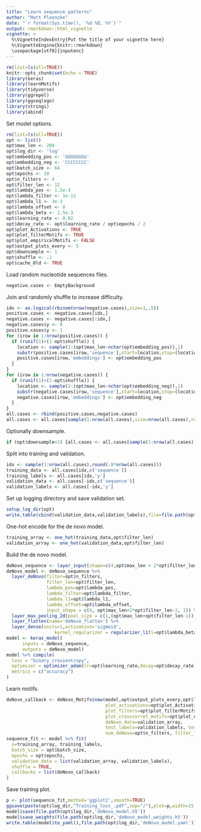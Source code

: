 ```yaml
---
title: "Learn sequence patterns"
author: "Matt Ploenzke"
date: "`r format(Sys.time(), '%d %B, %Y')`"
output: rmarkdown::html_vignette
vignette: >
  %\VignetteIndexEntry{Put the title of your vignette here}
  %\VignetteEngine{knitr::rmarkdown}
  \usepackage[utf8]{inputenc}
---
```

  
```r
rm(list=ls(all=TRUE))
knitr::opts_chunk$set(echo = TRUE)
library(keras)
library(learnMotifs)
library(tidyverse)
library(ggrepel)
library(ggseqlogo)
library(stringi)
library(abind)
```

Set model options.
```r
rm(list=ls(all=TRUE))
opt <- list()
opt$max_len <- 200
opt$log_dir <- 'log'
opt$embedding_pos <- 'GGGGGGGG'
opt$embedding_neg <- 'CCCCCCCC'
opt$batch_size <- 64
opt$epochs <- 10
opt$n_filters <- 4
opt$filter_len <- 12
opt$lambda_pos <- 1.5e-3
opt$lambda_filter <- 1e-12
opt$lambda_l1 <- 3e-3
opt$lambda_offset <- 0
opt$lambda_beta <- 2.5e-3
opt$learning_rate <- 0.02
opt$decay_rate <- opt$learning_rate / opt$epochs / 2
opt$plot_Activations <- TRUE
opt$plot_filterMotifs <- TRUE
opt$plot_empiricalMotifs <- FALSE
opt$output_plots_every <- 5
opt$downsample <- 1
opt$shuffle <- .1
opt$cache_Old <- TRUE
```

Load random nucleotide sequences files.
```r
negative.cases <- EmptyBackground
```

Join and randomly shuffle to increase difficulty.
```r
idx <- as.logical(rbinom(nrow(negative.cases),size=1,.5))
positive.cases <- negative.cases[idx,]
negative.cases <- negative.cases[!idx,]
negative.cases$y <- 0
positive.cases$y <- 1
for (irow in 1:nrow(positive.cases)) {
  if (runif(1)<(1-opt$shuffle)) {
    location <- sample(1:(opt$max_len-nchar(opt$embedding_pos)),1)
    substr(positive.cases[irow,'sequence'],start=location,stop=(location+nchar(opt$embedding_pos)-1)) <- opt$embedding_pos
    positive.cases[irow,'embeddings'] <- opt$embedding_pos
  }
}
for (irow in 1:nrow(negative.cases)) {
  if (runif(1)<(1-opt$shuffle)) {
    location <- sample(1:(opt$max_len-nchar(opt$embedding_neg)),1)
    substr(negative.cases[irow,'sequence'],start=location,stop=(location+nchar(opt$embedding_neg)-1)) <- opt$embedding_neg
    negative.cases[irow,'embeddings'] <- opt$embedding_neg
  }
}
all.cases <- rbind(positive.cases,negative.cases)
all.cases <- all.cases[sample(1:nrow(all.cases),size=nrow(all.cases),replace=FALSE),]
```

Optionally downsample.
```r
if (opt$downsample<1) {all.cases <- all.cases[sample(1:nrow(all.cases),size=opt$downsample*nrow(all.cases)),]}
```

Split into training and validation.
```r
idx <- sample(1:nrow(all.cases),round(.9*nrow(all.cases)))
training_data <- all.cases[idx,c('sequence')]
training_labels <- all.cases[idx,'y']
validation_data <- all.cases[-idx,c('sequence')]
validation_labels <- all.cases[-idx,'y']
```

Set up logging directory and save validation set.
```r
setup_log_dir(opt)
write.table(cbind(validation_data,validation_labels),file=file.path(opt$log_dir,'testset.csv'),sep=',',row.names=F,col.names=F)
```

One-hot encode for the de novo model.
```r
training_array <- one_hot(training_data,opt$filter_len)
validation_array <- one_hot(validation_data,opt$filter_len)
```

Build the de novo model.
```r
deNovo_sequence <- layer_input(shape=c(4,opt$max_len + 2*opt$filter_len-2,1),name='deNovo_input')
deNovo_model <- deNovo_sequence %>%
  layer_deNovo(filter=opt$n_filters,
               filter_len=opt$filter_len,
               lambda_pos=opt$lambda_pos,
               lambda_filter=opt$lambda_filter,
               lambda_l1=opt$lambda_l1,
               lambda_offset=opt$lambda_offset,
               input_shape = c(4, opt$max_len+2*opt$filter_len-2, 1)) %>%
  layer_max_pooling_2d(pool_size = c(1,(opt$max_len+opt$filter_len-1)),name='deNovo_pool') %>%
  layer_flatten(name='deNovo_flatten') %>%
  layer_dense(units=1,activation='sigmoid',
                  kernel_regularizer = regularizer_l1(l=opt$lambda_beta))
model <- keras_model(
      inputs = deNovo_sequence, 
      outputs = deNovo_model)
model %>% compile(
  loss = "binary_crossentropy",
  optimizer = optimizer_adam(lr=opt$learning_rate,decay=opt$decay_rate),
  metrics = c("accuracy")
)
```

Learn motifs.
```r
deNovo_callback <- deNovo_Motifs$new(model,opt$output_plots_every,opt$log_dir,
                                     plot_activations=opt$plot_Activations, 
                                     plot_filters=opt$plot_filterMotifs,
                                     plot_crosscorrel_motifs=opt$plot_empiricalMotifs,
                                     deNovo_data=validation_array, 
                                     test_labels=validation_labels, test_seqs=validation_data,
                                     num_deNovo=opt$n_filters, filter_len=opt$filter_len)
sequence_fit <- model %>% fit(
  x=training_array, training_labels,
  batch_size = opt$batch_size,
  epochs = opt$epochs,
  validation_data = list(validation_array, validation_labels),
  shuffle = TRUE,
  callbacks = list(deNovo_callback)
)
```

Save training plot.
```r
p <- plot(sequence_fit,method='ggplot2',smooth=TRUE)
ggsave(paste(opt$log_dir,"Training_loss_.pdf",sep="/"),plot=p,width=15,height=7.5,units='in')
model$save(file.path(opt$log_dir,'deNovo_model.h5'))
model$save_weights(file.path(opt$log_dir,'deNovo_model_weights.h5'))
write.table(model$to_yaml(),file.path(opt$log_dir,'deNovo_model.yaml'))
```
